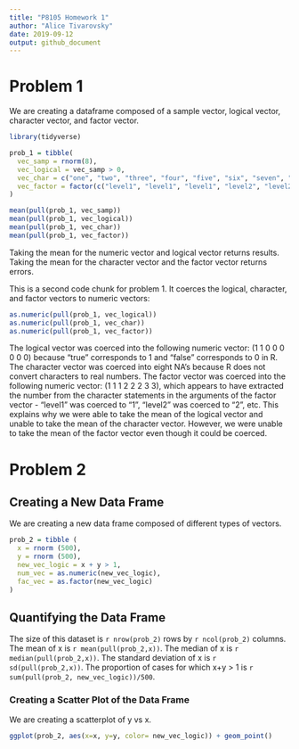 ```yaml
---
title: "P8105 Homework 1"
author: "Alice Tivarovsky"
date: 2019-09-12
output: github_document
---
```


# Problem 1

We are creating a dataframe composed of a sample vector, logical vector, character vector, and factor vector. 

```r
library(tidyverse)

prob_1 = tibble(
  vec_samp = rnorm(8),
  vec_logical = vec_samp > 0,
  vec_char = c("one", "two", "three", "four", "five", "six", "seven", "eight"),
  vec_factor = factor(c("level1", "level1", "level1", "level2", "level2", "level2", "level3", "level3"))
)

mean(pull(prob_1, vec_samp))
mean(pull(prob_1, vec_logical))
mean(pull(prob_1, vec_char))
mean(pull(prob_1, vec_factor))
```

Taking the mean for the numeric vector and logical vector returns results. Taking the mean for the character vector and the factor vector returns errors. 


This is a second code chunk for problem 1. It coerces the  logical, character, and factor vectors to numeric vectors:
```r

as.numeric(pull(prob_1, vec_logical))
as.numeric(pull(prob_1, vec_char))
as.numeric(pull(prob_1, vec_factor))
```
The logical vector was coerced into the following numeric vector: (1 1 0 0 0 0 0 0) because "true" corresponds to 1 and "false" corresponds to 0 in R. The character vector was coerced into eight NA's because R does not convert characters to real numbers. The factor vector was coerced into the following numeric vector: (1 1 1 2 2 2 3 3), which appears to have extracted the number from the character statements in the arguments of the factor vector - "level1" was coerced to "1", "level2" was coerced to "2", etc. This explains why we were able to take the mean of the logical vector and unable to take the mean of the character vector. However, we were unable to take the mean of the factor vector even though it could be coerced. 

# Problem 2

## Creating a New Data Frame
We are creating a new data frame composed of different types of vectors. 

``` r

prob_2 = tibble (
  x = rnorm (500),
  y = rnorm (500),
  new_vec_logic = x + y > 1,
  num_vec = as.numeric(new_vec_logic), 
  fac_vec = as.factor(new_vec_logic)
)

```
## Quantifying the Data Frame

The size of this dataset is `r nrow(prob_2)` rows by `r ncol(prob_2)` columns. 
The mean of x is `r mean(pull(prob_2,x))`. The median of x is `r median(pull(prob_2,x))`. The standard deviation of x is `r sd(pull(prob_2,x))`. 
The proportion of cases for which x+y > 1 is `r sum(pull(prob_2, new_vec_logic))/500`.

### Creating a Scatter Plot of the Data Frame

We are creating a scatterplot of y vs x. 

```r

ggplot(prob_2, aes(x=x, y=y, color= new_vec_logic)) + geom_point()

```



